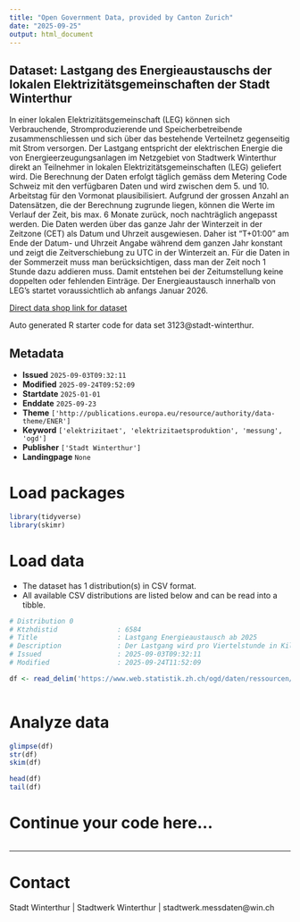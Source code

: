 ```yaml
---
title: "Open Government Data, provided by Canton Zurich"
date: "2025-09-25"
output: html_document
---
```


## Dataset: Lastgang des Energieaustauschs der lokalen Elektrizitätsgemeinschaften der Stadt Winterthur

In einer lokalen Elektrizitätsgemeinschaft (LEG) können sich Verbrauchende, Stromproduzierende und Speicherbetreibende zusammenschliessen und sich über das bestehende Verteilnetz gegenseitig mit Strom versorgen. Der Lastgang entspricht der elektrischen Energie die von Energieerzeugungsanlagen im Netzgebiet von Stadtwerk Winterthur direkt an Teilnehmer in lokalen Elektrizitätsgemeinschaften (LEG) geliefert wird. Die Berechnung der Daten erfolgt täglich gemäss dem Metering Code Schweiz mit den verfügbaren Daten und wird zwischen dem 5. und 10. Arbeitstag für den Vormonat plausibilisiert. Aufgrund der grossen Anzahl an Datensätzen, die der Berechnung zugrunde liegen, können die Werte im Verlauf der Zeit, bis max. 6 Monate zurück, noch nachträglich angepasst werden. Die Daten werden über das ganze Jahr der Winterzeit in der Zeitzone (CET) als Datum und Uhrzeit ausgewiesen. Daher ist "T+01:00" am Ende der Datum- und Uhrzeit Angabe während dem ganzen Jahr konstant und zeigt die Zeitverschiebung zu UTC in der Winterzeit an. Für die Daten in der Sommerzeit muss man berücksichtigen, dass man der Zeit noch 1 Stunde dazu addieren muss. Damit entstehen bei der Zeitumstellung keine doppelten oder fehlenden Einträge. Der Energieaustausch innerhalb von LEG’s startet voraussichtlich ab anfangs Januar 2026.

[Direct data shop link for dataset](https://www.zh.ch/de/politik-staat/statistik-daten/datenkatalog.html#/datasets/3123@stadt-winterthur)

Auto generated R starter code for data set 3123@stadt-winterthur.

## Metadata

- **Issued** `2025-09-03T09:32:11`
- **Modified** `2025-09-24T09:52:09`
- **Startdate** `2025-01-01`
- **Enddate** `2025-09-23`
- **Theme** `['http://publications.europa.eu/resource/authority/data-theme/ENER']`
- **Keyword** `['elektrizitaet', 'elektrizitaetsproduktion', 'messung', 'ogd']`
- **Publisher** `['Stadt Winterthur']`
- **Landingpage** `None`


# Load packages

```r

library(tidyverse)
library(skimr)

```

# Load data

-   The dataset has 1 distribution(s) in CSV format.
-   All available CSV distributions are listed below and can be read into a tibble.

```r

# Distribution 0
# Ktzhdistid               : 6584
# Title                    : Lastgang Energieaustausch ab 2025
# Description              : Der Lastgang wird pro Viertelstunde in Kilowattstunden zusammengefasst.
# Issued                   : 2025-09-03T09:32:11
# Modified                 : 2025-09-24T11:52:09

df <- read_delim('https://www.web.statistik.zh.ch/ogd/daten/ressourcen/KTZH_00003123_00006584.csv')



```

# Analyze data

```r

glimpse(df)
str(df)
skim(df)

head(df)
tail(df)

```

# Continue your code here...

```r

```

------------------------------------------------------------------------

# Contact

Stadt Winterthur | Stadtwerk Winterthur | stadtwerk.messdaten@win.ch
